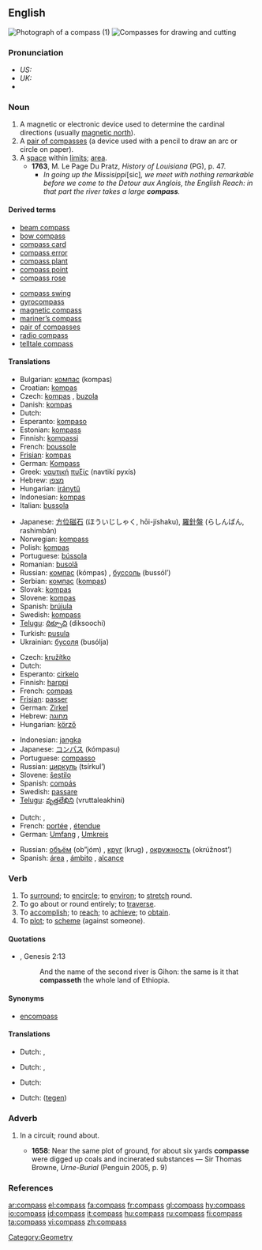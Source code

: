 {{wikipedia}}
==English==
[[Image:Compass_in_a_wooden_frame.jpg|thumb|Photograph of a compass (1)]]
[[Image:Zirkel.jpg|thumb|Compasses for drawing and cutting]]

===Pronunciation===
* ''US:'' {{SAMPA|/cVm.p{s/}}
* ''UK:'' {{IPA|/'kʌmpəs/}}
* {{audio|en-us-compass.ogg|Audio (US)}}
{{rfp}}

===Noun===
{{en-noun|es}}

# A magnetic or electronic device used to determine the cardinal directions (usually [[magnetic north]]).
# A [[pair of compasses]] (a device used with a pencil to draw an arc or circle on paper).
# A [[space]] within [[limit]]s; [[area]].
#* '''1763''', M. Le Page Du Pratz, ''History of Louisiana'' (PG), p. 47.
#** ''In going up the Missisippi ''[sic]'', we meet with nothing remarkable before we come to the Detour aux Anglois, the English Reach: in that part the river takes a large '''compass'''.''

====Derived terms====
{{top}}
*[[beam compass]]
*[[bow compass]]
*[[compass card]]
*[[compass error]]
*[[compass plant]]
*[[compass point]]
*[[compass rose]]
{{mid}}
*[[compass swing]]
*[[gyrocompass]]
*[[magnetic compass]]
*[[mariner’s compass]]
*[[pair of compasses]]
*[[radio compass]]
*[[telltale compass]]
{{bottom}}

====Translations====
{{trans-top|navigational compass}}
*Bulgarian: [[компас]] (kompas) {{m}}
*Croatian: [[kompas]] {{m}}
*Czech: [[kompas]] {{m}}, [[buzola]] {{f}}
*Danish: [[kompas]] {{c}}
*Dutch: {{t|nl|kompas|n}}
*Esperanto: [[kompaso]]
*Estonian: [[kompass]]
*Finnish: [[kompassi]]
*French: [[boussole]] {{f}}
*[[Frisian]]: [[kompas]] {{n}}
*German: [[Kompass]] {{m}}
*Greek: [[ναυτική]] [[πυξίς]] (navtikí pyxís) {{f}}
*Hebrew: [[מצפן]] {{m}}
*Hungarian: [[iránytű]]
*Indonesian: [[kompas]]
*Italian: [[bussola]] {{f}}
{{trans-mid}}
*Japanese: [[方位磁石]] (ほういじしゃく, hōi-jíshaku), [[羅針盤]] (らしんばん, rashimbán)
*Norwegian: [[kompass]] {{c}}
*Polish: [[kompas]] {{m}}
*Portuguese: [[bússola]] {{f}}
*Romanian: [[busolă]] {{f}}
*Russian: [[компас]] (kómpas) {{m}}, [[буссоль]] (bussól’) {{f}}
*Serbian: [[компас]] ([[kompas]]) {{m}}
*Slovak: [[kompas]] {{m}}
*Slovene: [[kompas]] {{m}}
*Spanish: [[brújula]] {{f}}
*Swedish: [[kompass]] {{c}}
*[[Telugu]]: [[దిక్సూచి]] (diksoochi)
*Turkish: [[pusula]]
*Ukrainian: [[бусоля]] (busólja) {{m}}
{{trans-bottom}}

{{trans-top|pair of compasses}}
*Czech: [[kružítko]] {{n}}
*Dutch: {{t|nl|passer|m}}
*Esperanto: [[cirkelo]]
*Finnish: [[harppi]]
*French: [[compas]] {{m}}
*[[Frisian]]: [[passer]] {{g|Frisian}}
*German: [[Zirkel]] {{m}}
*Hebrew: [[מחוגה]] {{f}}
*Hungarian: [[körző]]
{{trans-mid}}
*Indonesian: [[jangka]]
*Japanese: [[コンパス]] (kómpasu)
*Portuguese: [[compasso]] {{m}}
*Russian: [[циркуль]] (tsírkul’) {{m}}
*Slovene: [[šestilo]] {{n}}
*Spanish: [[compás]] {{m}}
*Swedish: [[passare]] {{c}}
*[[Telugu]]: [[వృత్తలేఖిని]] (vruttaleakhini)
{{trans-bottom}}

{{trans-top|area}}
*Dutch: {{t|nl|omvang|m}}, {{t|nl|bereik|n}}
*French: [[portée]] {{f}}, [[étendue]] {{f}}
*German: [[Umfang]] {{m}}, [[Umkreis]] {{m}}
{{trans-mid}}
*Russian: [[объём]] (ob”jóm) {{m}}, [[круг]] (krug) {{m}}, [[окружность]] (okrúžnost’) {{f}}
*Spanish: [[área]] {{f}}, [[ámbito]] {{m}}, [[alcance]] {{m}}
{{trans-bottom}}

===Verb===
{{en-verb|compass|es}}

# To [[surround]]; to [[encircle]]; to [[environ]]; to [[stretch]] round.
# To go about or round entirely; to [[traverse]].
# To [[accomplish]]; to [[reach]]; to [[achieve]]; to [[obtain]].
# To [[plot]]; to [[scheme]] (against someone).

{{rfex}}

====Quotations====
*{{RQ:Authorized Version}}, Genesis 2:13
*: And the name of the second river is Gihon: the same is it that '''compasseth''' the whole land of Ethiopia.

====Synonyms====
*[[encompass]]

====Translations====
{{trans-top|surround}}
*Dutch: {{t|nl|beslaan}}, {{t|nl|omvatten}}
{{trans-mid}}
{{trans-bottom}}

{{trans-top|go about or round entirely}}
*Dutch: {{t|nl|doorkruisen}}, {{t|nl|omzwerven}}
{{trans-mid}}
{{trans-bottom}}

{{trans-top|accomplish}}
*Dutch: {{t|nl|bereiken}}
{{trans-mid}}
{{trans-bottom}}

{{trans-top|plot}}
*Dutch: {{t|nl|samenzweren}} ([[tegen]])
{{trans-mid}}
{{trans-bottom}}

===Adverb===
{{en-adv}}

# {{obsolete}} In a circuit; round about.
#*'''1658''': Near the same plot of ground, for about six yards '''compasse''' were digged up coals and incinerated substances — Sir Thomas Browne, ''Urne-Burial'' (Penguin 2005, p. 9)

===References===
{{R:Century 1911}}
{{R:Webster 1913}}

[[Category:Geometry]]

[[ar:compass]]
[[el:compass]]
[[fa:compass]]
[[fr:compass]]
[[gl:compass]]
[[hy:compass]]
[[io:compass]]
[[id:compass]]
[[it:compass]]
[[hu:compass]]
[[ru:compass]]
[[fi:compass]]
[[ta:compass]]
[[vi:compass]]
[[zh:compass]]